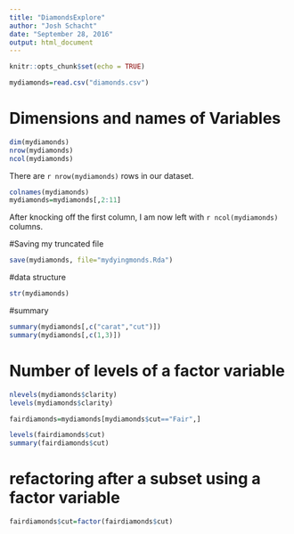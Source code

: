 ```yaml
---
title: "DiamondsExplore"
author: "Josh Schacht"
date: "September 28, 2016"
output: html_document
---
```


```r
knitr::opts_chunk$set(echo = TRUE)
```
```r
mydiamonds=read.csv("diamonds.csv")
```

# Dimensions and names of Variables
```r
dim(mydiamonds)
nrow(mydiamonds)
ncol(mydiamonds)
```
There are `r nrow(mydiamonds)` rows in our dataset.

```r
colnames(mydiamonds)
mydiamonds=mydiamonds[,2:11]
```

After knocking off the first column, I am now left with `r ncol(mydiamonds)` columns.

#Saving my truncated file

```r
save(mydiamonds, file="mydyingmonds.Rda")
```

#data structure

```r
str(mydiamonds)
```

#summary

```r
summary(mydiamonds[,c("carat","cut")])
summary(mydiamonds[,c(1,3)])
```

# Number of levels of a factor variable

```r
nlevels(mydiamonds$clarity)
levels(mydiamonds$clarity)
```

```r
fairdiamonds=mydiamonds[mydiamonds$cut=="Fair",]
```

```r
levels(fairdiamonds$cut)
summary(fairdiamonds$cut)
```

# refactoring after a subset using a factor variable
```r
fairdiamonds$cut=factor(fairdiamonds$cut)
```


